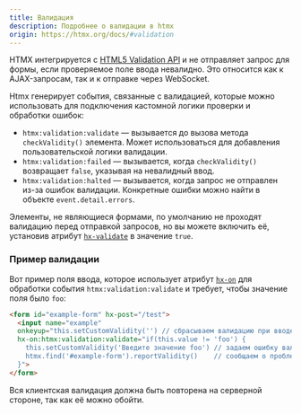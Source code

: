 ```yaml
---
title: Валидация
description: Подробнее о валидации в htmx
origin: https://htmx.org/docs/#validation
---
```


HTMX интегрируется с [HTML5 Validation API](https://developer.mozilla.org/ru/docs/Learn/Forms/Form_validation) и не отправляет запрос для формы, если проверяемое поле ввода невалидно. Это относится как к AJAX-запросам, так и к отправке через WebSocket.

Htmx генерирует события, связанные с валидацией, которые можно использовать для подключения кастомной логики проверки и обработки ошибок:

* `htmx:validation:validate` — вызывается до вызова метода `checkValidity()` элемента. Может использоваться для добавления пользовательской логики валидации.
* `htmx:validation:failed` — вызывается, когда `checkValidity()` возвращает `false`, указывая на невалидный ввод.
* `htmx:validation:halted` — вызывается, когда запрос не отправлен из-за ошибок валидации. Конкретные ошибки можно найти в объекте `event.detail.errors`.

Элементы, не являющиеся формами, по умолчанию не проходят валидацию перед отправкой запросов, но вы можете включить её, установив атрибут [`hx-validate`](/attributes/hx-validate) в значение `true`.

### Пример валидации

Вот пример поля ввода, которое использует атрибут [`hx-on`](/attributes/hx-on) для обработки события `htmx:validation:validate` и требует, чтобы значение поля было `foo`:

```html
<form id="example-form" hx-post="/test">
  <input name="example"
  onkeyup="this.setCustomValidity('') // сбрасываем валидацию при вводе"
  hx-on:htmx:validation:validate="if(this.value != 'foo') {
    this.setCustomValidity('Введите значение foo') // задаем ошибку валидации
    htmx.find('#example-form').reportValidity()    // сообщаем о проблеме
  }">
</form>
```

Вся клиентская валидация должна быть повторена на серверной стороне, так как её можно обойти.
